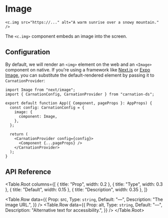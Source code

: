 # Image

```tsx
<c.img src="https://..." alt="A warm sunrise over a snowy mountain." />
```

The `<c.img>` component embeds an image into the screen.

## Configuration

By default, we will render an `<img>` element on the web and an `<Image>` component on native. If you're using a framework like [Next.js](https://nextjs.org/) or [Expo Image](https://docs.expo.dev/versions/unversioned/sdk/image/), you can substitute the default-rendered element by passing it to `CarnationProvider`:

```tsx filename="apps/web/pages/_app.tsx"
import Image from "next/image";
import { CarnationConfig, CarnationProvider } from "carnation-ds";

export default function App({ Component, pageProps }: AppProps) {
  const config: CarnationConfig = {
    image: {
      component: Image,
    },
  };

  return (
    <CarnationProvider config={config}>
      <Component {...pageProps} />
    </CarnationProvider>
  );
}
```

## API Reference

<Table.Root
  columns={[
    { title: "Prop", width: 0.2 },
    { title: "Type", width: 0.3 },
    { title: "Default", width: 0.15 },
    { title: "Description", width: 0.35 },
  ]}
>
  <Table.Row
    data={{
      Prop: <Prop>src</Prop>,
      Type: <code>string</code>,
      Default: "—",
      Description: "The image URL.",
    }}
  />
  <Table.Row
    data={{
      Prop: <Prop>alt</Prop>,
      Type: <code>string</code>,
      Default: "—",
      Description: "Alternative text for accessibility.",
    }}
  />
</Table.Root>
